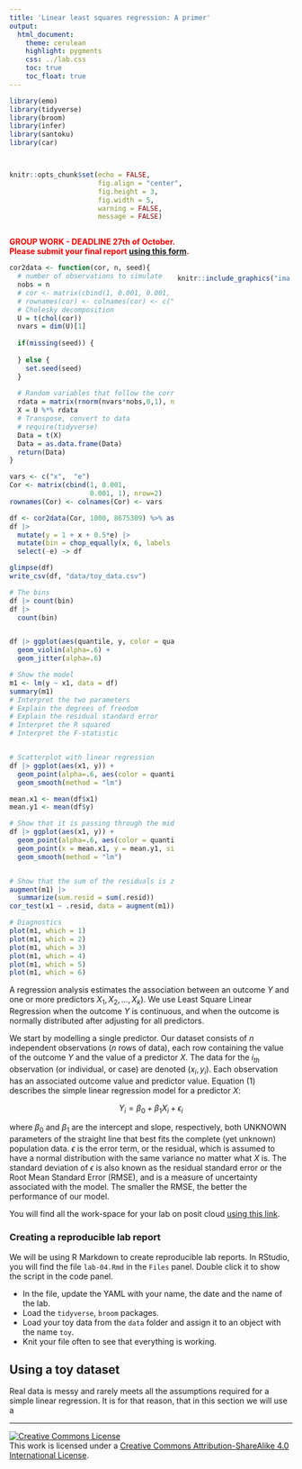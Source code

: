 ```yaml
---
title: 'Linear least squares regression: A primer'
output:
  html_document:
    theme: cerulean
    highlight: pygments
    css: ../lab.css
    toc: true
    toc_float: true
---
```


```r
library(emo)
library(tidyverse)
library(broom)
library(infer)
library(santoku)
library(car)



knitr::opts_chunk$set(echo = FALSE, 
                      fig.align = "center", 
                      fig.height = 3, 
                      fig.width = 5,
                      warning = FALSE, 
                      message = FALSE)



```


<span style="color: red;font-size: 14px;font-weight: bold;">GROUP WORK - DEADLINE 27th of October. 
<br/>Please submit your final report [using this form](https://forms.gle/JB5c9apmkx3wD8WG7). </span>


<div style="float: right;width: 200px;margin: 5px 5px 5px 5px">
```r
knitr::include_graphics("images/regression-labeled.jpeg")
```
</div>


```r
cor2data <- function(cor, n, seed){
  # number of observations to simulate
  nobs = n
  # cor <- matrix(cbind(1, 0.001, 0.001, 1), nrow=2)
  # rownames(cor) <- colnames(cor) <- c("x1",  "e")
  # Cholesky decomposition
  U = t(chol(cor))
  nvars = dim(U)[1]
  
  if(missing(seed)) {
    
  } else {
    set.seed(seed)
  }
  
  # Random variables that follow the correlation matrix
  rdata = matrix(rnorm(nvars*nobs,0,1), nrow=nvars, ncol=nobs)
  X = U %*% rdata
  # Transpose, convert to data
  # require(tidyverse)
  Data = t(X)
  Data = as.data.frame(Data)
  return(Data)
}

vars <- c("x",  "e")
Cor <- matrix(cbind(1, 0.001,
                    0.001, 1), nrow=2)
rownames(Cor) <- colnames(Cor) <- vars

df <- cor2data(Cor, 1000, 8675309) %>% as_tibble() # Jenny I got your number...
df |> 
  mutate(y = 1 + x + 0.5*e) |> 
  mutate(bin = chop_equally(x, 6, labels = 1:6)) |> 
  select(-e) -> df

glimpse(df)
write_csv(df, "data/toy_data.csv")

# The bins
df |> count(bin) 
df |> 
  count(bin) 


df |> ggplot(aes(quantile, y, color = quantile)) + 
  geom_violin(alpha=.6) + 
  geom_jitter(alpha=.6) 

# Show the model
m1 <- lm(y ~ x1, data = df)
summary(m1)
# Interpret the two parameters
# Explain the degrees of freedom
# Explain the residual standard error
# Interpret the R squared
# Interpret the F-statistic 


# Scatterplot with linear regression
df |> ggplot(aes(x1, y)) + 
  geom_point(alpha=.6, aes(color = quantile)) + 
  geom_smooth(method = "lm")

mean.x1 <- mean(df$x1)
mean.y1 <- mean(df$y)

# Show that it is passing through the middle
df |> ggplot(aes(x1, y)) + 
  geom_point(alpha=.6, aes(color = quantile)) + 
  geom_point(x = mean.x1, y = mean.y1, size = 4) + 
  geom_smooth(method = "lm")


# Show that the sum of the residuals is zero and that x is uncorrelated with the residuals
augment(m1) |> 
  summarize(sum.resid = sum(.resid))
cor_test(x1 ~ .resid, data = augment(m1))

# Diagnostics 
plot(m1, which = 1)
plot(m1, which = 2)
plot(m1, which = 3)
plot(m1, which = 4)
plot(m1, which = 5)
plot(m1, which = 6)


```

A regression analysis estimates the association between an outcome  $Y$ and one or more predictors $X_1, X_2,\ldots,X_k)$. We use Least Square Linear Regression when the outcome $Y$ is continuous, and when the outcome is normally distributed after adjusting for all predictors. 

We start by modelling a single predictor. Our dataset consists of $n$ independent observations ($n$ rows of data), each row containing the value of the outcome $Y$ and the value of a predictor $X$. The data for the $i_{th}$ observation (or individual, or case) are denoted $(x_i, y_i)$. Each observation has an associated outcome value and predictor value. Equation (1) describes the simple linear regression model for a predictor $X$:


$$
Y_i = \beta_0+\beta_1X_i+\epsilon_i
$$

where $\beta_0$ and $\beta_1$ are the intercept and slope, respectively, both UNKNOWN parameters of the straight line that best fits the complete (yet unknown) population data. $\epsilon$ is the error term, or the residual, which is assumed to have a normal distribution with the same variance no matter what $X$ is. The standard deviation of $\epsilon$ is also known as the residual standard error or the Root Mean Standard Error (RMSE), and is a measure of uncertainty associated with the model. The smaller the RMSE, the better the performance of our model. 

You will find all the work-space for your lab on posit cloud [using this link](TBD). 

### Creating a reproducible lab report

We will be using R Markdown to create reproducible lab reports. In RStudio, you will find the file `lab-04.Rmd` in the `Files` panel. Double click it to show the script in the code panel.

-   In the file, update the YAML with your name, the date and the name of the lab.
-   Load the `tidyverse`, `broom` packages.
-   Load your toy data from the `data` folder and assign it to an object with the name `toy`. 
-   Knit your file often to see that everything is working. 




## Using a toy dataset

Real data is messy and rarely meets all the assumptions required for  a simple linear regression. It is for that reason, that in this section we will use a 



------------------------------------------------------------------------

<a rel="license" href="http://creativecommons.org/licenses/by-sa/4.0/">![Creative Commons License](https://i.creativecommons.org/l/by-sa/4.0/88x31.png){style="border-width:0"}</a><br />This work is licensed under a <a rel="license" href="http://creativecommons.org/licenses/by-sa/4.0/">Creative Commons Attribution-ShareAlike 4.0 International License</a>.